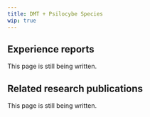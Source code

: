 ---
title: DMT + Psilocybe Species
wip: true
---

## Experience reports

This page is still being written.

## Related research publications

This page is still being written.

